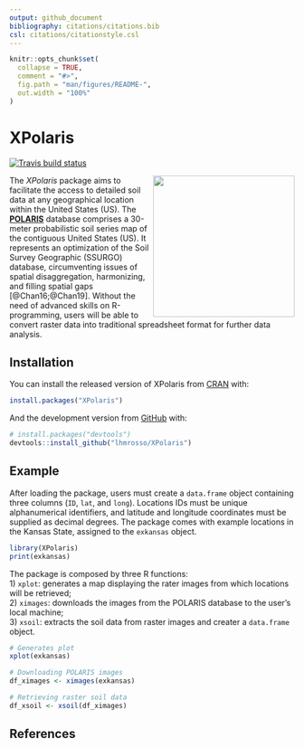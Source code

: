 ```yaml
---
output: github_document
bibliography: citations/citations.bib
csl: citations/citationstyle.csl
---
```


<!-- README.md is generated from README.Rmd. Please edit that file -->

```r
knitr::opts_chunk$set(
  collapse = TRUE,
  comment = "#>",
  fig.path = "man/figures/README-",
  out.width = "100%"
)
```

# XPolaris

<!-- badges: start -->
[![Travis build status](https://travis-ci.com/lhmrosso/XPolaris.svg?branch=master)](https://travis-ci.com/lhmrosso/XPolaris)
<!-- badges: end -->

<img src="man/figures/xpolaris.png" height="250" align="right"/>

The _XPolaris_ package aims to facilitate the access to detailed soil data at any geographical location within the United States (US). The [__POLARIS__](http://hydrology.cee.duke.edu/POLARIS/) database comprises a 30-meter probabilistic soil series map of the contiguous United States (US). It represents an optimization of the Soil Survey Geographic (SSURGO) database, circumventing issues of spatial disaggregation, harmonizing, and filling spatial gaps [@Chan16;@Chan19]. Without the need of advanced skills on R-programming, users will be able to convert raster data into traditional spreadsheet format for further data analysis. 

## Installation

You can install the released version of XPolaris from [CRAN](https://CRAN.R-project.org) with:

``` r
install.packages("XPolaris")
```

And the development version from [GitHub](https://github.com/) with:

``` r
# install.packages("devtools")
devtools::install_github("lhmrosso/XPolaris")
```
## Example

After loading the package, users must create a `data.frame` object containing three columns (`ID`, `lat`, and `long`). Locations IDs must be unique alphanumerical identifiers, and latitude and longitude coordinates must be supplied as decimal degrees. The package comes with example locations in the Kansas State, assigned to the `exkansas` object.

```r
library(XPolaris)
print(exkansas)
```

The package is composed by three R functions:  
1) `xplot`: generates a map displaying the rater images from which locations will be retrieved;  
2) `ximages`: downloads the images from the POLARIS database to the user's local machine;    
3) `xsoil`: extracts the soil data from raster images and creater a `data.frame` object.

``` r
# Generates plot
xplot(exkansas)

# Downloading POLARIS images
df_ximages <- ximages(exkansas)

# Retrieving raster soil data
df_xsoil <- xsoil(df_ximages)
```

## References
